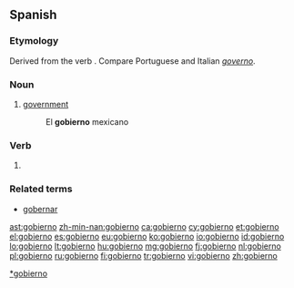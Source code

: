 ==Spanish==

===Etymology===
Derived from the verb {{term|gobernar|lang=es}}. Compare Portuguese and Italian ''[[governo]]''.

===Noun===
{{es-noun|m}}

# [[government]]
#: El '''gobierno''' mexicano

===Verb===
{{es-verb-form|gobernar}}
# {{es-verb form of|person=first-person|number=singular|tense=present|mood=indicative|ending=ar|verb=[[gobernar]]}}

===Related terms===
* [[gobernar]]

[[Category:es:Government|*gobierno]]

[[ast:gobierno]]
[[zh-min-nan:gobierno]]
[[ca:gobierno]]
[[cy:gobierno]]
[[et:gobierno]]
[[el:gobierno]]
[[es:gobierno]]
[[eu:gobierno]]
[[ko:gobierno]]
[[io:gobierno]]
[[id:gobierno]]
[[lo:gobierno]]
[[lt:gobierno]]
[[hu:gobierno]]
[[mg:gobierno]]
[[fj:gobierno]]
[[nl:gobierno]]
[[pl:gobierno]]
[[ru:gobierno]]
[[fi:gobierno]]
[[tr:gobierno]]
[[vi:gobierno]]
[[zh:gobierno]]